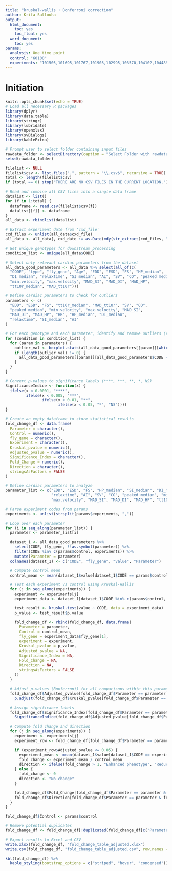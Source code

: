 ```yaml
---
title: "kruskal-wallis + Bonferroni correction"
author: Krifa Sallouha
output:
  html_document:
    toc: yes
    toc_float: yes
  word_document:
    toc: yes
params:
  analysis: One time point
  control: "60100"
  experiments: "101505,101695,101767,101903,102995,103570,104102,104485,104775,105315,105499,105500,105749,106198,106350,106833,106919,106961,107027,107071,107349,108070,108134,108395,108623,110164,110647"  
---
```


# Initiation

```r
knitr::opts_chunk$set(echo = TRUE)
# Load all necessary R packages
library(dplyr)
library(data.table)
library(stringr)
library(lubridate)
library(openxlsx)
library(svDialogs)
library(kableExtra)

```

```r
  

# Prompt user to select folder containing input files
rawdata_folder <- selectDirectory(caption = "Select Folder with rawdata files", label = "rawdata files")
setwd(rawdata_folder)

filelist <- NULL
filelist$csv <- list.files(".", pattern = "\\.csv$", recursive = TRUE)
total <- length(filelist$csv)
if (total == 0) stop("THERE ARE NO CSV FILES IN THE CURRENT LOCATION.")

# Read and combine all CSV files into a single data frame
datalist <- list()
for (f in 1:total) {
  dataframe <- read.csv(filelist$csv[f])
  datalist[[f]] <- dataframe
}
all_data <- rbindlist(datalist)

# Extract experiment date from 'cxd_file'
cxd_files <- unlist(all_data$cxd_file)
all_data <- all_data[, cxd_date := as.Date(mdy(str_extract(cxd_files, "[:digit:]{6}"))), ]

# Get unique genotypes for downstream processing
condition_list <- unique(all_data$CODE)

# Select only relevant cardiac parameters from the dataset
all_data_good_parameters <- all_data %>% select(all_of(c(
  "CODE", "type", "fly_gene", "Age", "EDD", "ESD", "FS", "HP_median",
  "DI_median", "relaxtime", "SI_median", "AI", "SV", "CO", "peaked_median",
  "min.velocity", "max.velocity", "MAD_SI", "MAD_DI", "MAD_HP",
  "tt10r_median", "MAD_tt10r")))

```

```r

# Define cardiac parameters to check for outliers
parameters <- c(
  "EDD", "ESD", "FS", "tt10r_median", "MAD_tt10r", "SV", "CO",
  "peaked_median", "min.velocity", "max.velocity", "MAD_SI", 
  "MAD_DI", "MAD_HP", "HR", "HP_median", "DI_median", 
  "relaxtime", "SI_median", "AI"
)

# For each genotype and each parameter, identify and remove outliers (replace with NA)
for (condition in condition_list) {
  for (param in parameters) {
    outlier_val <- boxplot.stats(all_data_good_parameters[[param]][which(all_data_good_parameters$CODE == condition)])$out
    if (length(outlier_val) != 0) {
      all_data_good_parameters[[param]][all_data_good_parameters$CODE == condition & all_data_good_parameters[[param]] %in% outlier_val] <- NA
    }
  }
}

```

```r


# Convert p-values to significance labels (****, ***, **, *, NS)
SignificanceIndice <- function(x) {
  ifelse(x < 0.0001, "****",
         ifelse(x < 0.005, "***",
                ifelse(x < 0.01, "**",
                       ifelse(x < 0.05, "*", "NS"))))
}

# Create an empty dataframe to store statistical results
fold_change_df <- data.frame(
  Parameter = character(),
  Control = numeric(),
  fly_gene = character(),
  Experiment = character(),
  Kruskal_pvalue = numeric(),
  Adjusted_pvalue = numeric(),
  Significance_Index = character(),
  Fold_Change = numeric(),
  Direction = character(),
  stringsAsFactors = FALSE
)

# Define cardiac parameters to analyze
parameter_list <- c("EDD", "ESD", "FS", "HP_median", "SI_median", "DI_median", 
                    "relaxtime", "AI", "SV", "CO", "peaked_median", "min.velocity", 
                    "max.velocity", "MAD_SI", "MAD_DI", "MAD_HP", "tt10r_median", "MAD_tt10r")

# Parse experiment codes from params
experiments <- unlist(strsplit(params$experiments, ","))

# Loop over each parameter
for (i in seq_along(parameter_list)) {
  parameter <- parameter_list[i]

  dataset_1 <- all_data_good_parameters %>%
    select(CODE, fly_gene, !!as.symbol(parameter)) %>%
    filter(CODE %in% c(params$control, experiments)) %>%
    mutate(Parameter = parameter)
  colnames(dataset_1) <- c("CODE", "fly_gene", "value", "Parameter")

  # Compute control mean
  control_mean <- mean(dataset_1$value[dataset_1$CODE == params$control], na.rm = TRUE)

  # Test each experiment vs control using Kruskal-Wallis
  for (j in seq_along(experiments)) {
    experiment <- experiments[j]
    experiment_data <- dataset_1[dataset_1$CODE %in% c(params$control, experiment), ]

    test_result <- kruskal.test(value ~ CODE, data = experiment_data)
    p_value <- test_result$p.value

    fold_change_df <- rbind(fold_change_df, data.frame(
      Parameter = parameter,
      Control = control_mean,
      fly_gene = experiment_data$fly_gene[1],
      experiment = experiment,
      Kruskal_pvalue = p_value,
      Adjusted_pvalue = NA,
      Significance_Index = NA,
      Fold_Change = NA,
      Direction = NA,
      stringsAsFactors = FALSE
    ))
  }

  # Adjust p-values (Bonferroni) for all comparisons within this parameter
  fold_change_df$Adjusted_pvalue[fold_change_df$Parameter == parameter] <- 
    p.adjust(fold_change_df$Kruskal_pvalue[fold_change_df$Parameter == parameter], method = "bonferroni")

  # Assign significance labels
  fold_change_df$Significance_Index[fold_change_df$Parameter == parameter] <- 
    SignificanceIndice(fold_change_df$Adjusted_pvalue[fold_change_df$Parameter == parameter])

  # Compute fold change and direction
  for (j in seq_along(experiments)) {
    experiment <- experiments[j]
    experiment_row <- fold_change_df[fold_change_df$Parameter == parameter & fold_change_df$experiment == experiment, ]

    if (experiment_row$Adjusted_pvalue <= 0.05) {
      experiment_mean <- mean(dataset_1$value[dataset_1$CODE == experiment], na.rm = TRUE)
      fold_change <- experiment_mean / control_mean
      direction <- ifelse(fold_change > 1, "Enhanced phenotype", "Reduced phenotype")
    } else {
      fold_change <- 0
      direction <- "No change"
    }

    fold_change_df$Fold_Change[fold_change_df$Parameter == parameter & fold_change_df$experiment == experiment] <- fold_change
    fold_change_df$Direction[fold_change_df$Parameter == parameter & fold_change_df$experiment == experiment] <- direction
  }
}

fold_change_df$Control <- params$control

# Remove potential duplicates
fold_change_df <- fold_change_df[!duplicated(fold_change_df[c("Parameter", "experiment")]), ]

# Export results to Excel and CSV
write.xlsx(fold_change_df, "fold_change_table_adjusted.xlsx")
write.csv(fold_change_df, "fold_change_table_adjusted.csv", row.names = FALSE)

kbl(fold_change_df) %>%
  kable_styling(bootstrap_options = c("striped", "hover", "condensed"))

```
